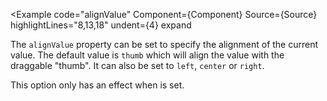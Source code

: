 
<Example
  code="alignValue"
  Component={Component}
  Source={Source}
  highlightLines="8,13,18"
  undent={4}
  expand
>
  The `alignValue` property can be set to specify the alignment of the
  current value.  The default value is `thumb` which will align the value
  with the draggable "thumb".  It can also be set to `left`, `center` or `right`.

  This option only has an effect when
  <CodeHashLink id="showValue"/> is set.
</Example>
